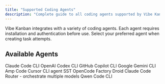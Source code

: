 ```yaml
---
title: "Supported Coding Agents"
description: "Complete guide to all coding agents supported by Vibe Kanban, including installation and authentication instructions"
---
```


Vibe Kanban integrates with a variety of coding agents. Each agent requires installation and authentication before use. Select your preferred agent when creating task attempts.

## Available Agents

<CardGroup cols={2}>
<Card title="Claude Code" icon="https://www.vibekanban.com/images/logos/claude.svg" href="/agents/claude-code">
Claude Code CLI
</Card>

<Card title="OpenAI Codex" icon="https://www.vibekanban.com/images/logos/openai-logo.svg" href="/agents/openai-codex">
OpenAI Codex CLI
</Card>

<Card title="GitHub Copilot" icon="https://www.vibekanban.com/images/logos/github-copilot-logo.svg" href="/agents/github-copilot">
GitHub Copilot CLI
</Card>

<Card title="Gemini CLI" icon="https://www.vibekanban.com/images/logos/gemini-logo.svg" href="/agents/gemini-cli">
Google Gemini CLI
</Card>

<Card title="Amp" icon="https://www.vibekanban.com/images/logos/amp-logo.svg" href="/agents/amp">
Amp Code
</Card>

<Card title="Cursor CLI" icon="https://www.vibekanban.com/images/logos/cursor-logo-light.png" href="/agents/cursor-cli">
Cursor CLI agent
</Card>

<Card title="OpenCode" icon="https://www.vibekanban.com/images/logos/opencode-light.svg" href="/agents/opencode">
SST OpenCode
</Card>

<Card title="Droid CLI" icon="https://www.vibekanban.com/images/logos/factory-ai-logo-light.png" href="/agents/droid">
Factory Droid
</Card>

<Card title="Claude Code Router" icon="https://www.vibekanban.com/images/logos/claude.svg#" href="/agents/ccr">
Claude Code Router - orchestrate multiple models
</Card>

<Card title="Qwen Code" icon="https://www.vibekanban.com/images/logos/qwen-logo.png#" href="/agents/qwen-code">
Qwen Code CLI
</Card>
</CardGroup>
